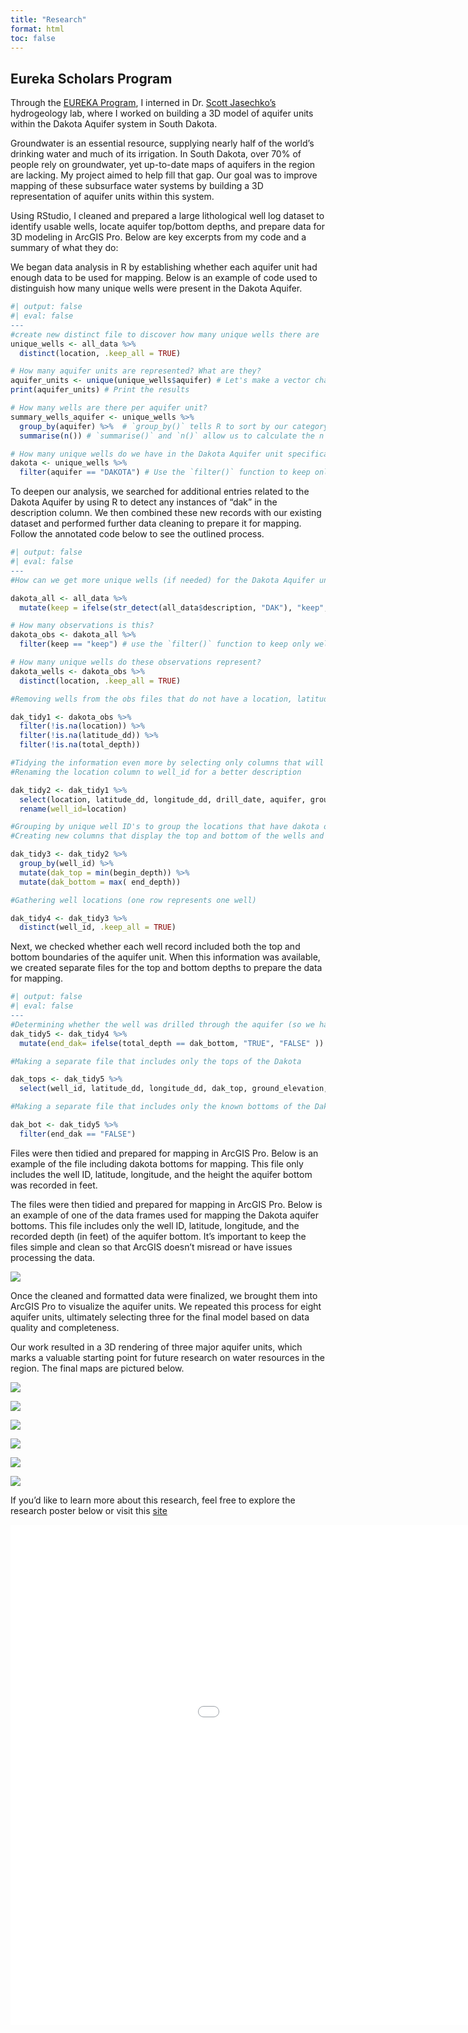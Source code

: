 ```yaml
---
title: "Research"
format: html
toc: false
---
```


## Eureka Scholars Program

Through the [EUREKA Program](https://eureka.csep.ucsb.edu/), I interned in Dr. [Scott Jasechko’s](https://bren.ucsb.edu/people/scott-jasechko) hydrogeology lab, where I worked on building a 3D model of aquifer units within the Dakota Aquifer system in South Dakota.

Groundwater is an essential resource, supplying nearly half of the world’s drinking water and much of its irrigation. In South Dakota, over 70% of people rely on groundwater, yet up-to-date maps of aquifers in the region are lacking. My project aimed to help fill that gap. Our goal was to improve mapping of these subsurface water systems by building a 3D representation of aquifer units within this system.


Using RStudio, I cleaned and prepared a large lithological well log dataset to identify usable wells, locate aquifer top/bottom depths, and prepare data for 3D modeling in ArcGIS Pro. Below are key excerpts from my code and a summary of what they do:

We began data analysis in R by establishing whether each aquifer unit had enough data to be used for mapping. Below is an example of code used to distinguish how many unique wells were present in the Dakota Aquifer.

```r
#| output: false
#| eval: false
---
#create new distinct file to discover how many unique wells there are
unique_wells <- all_data %>% 
  distinct(location, .keep_all = TRUE) 

# How many aquifer units are represented? What are they? 
aquifer_units <- unique(unique_wells$aquifer) # Let's make a vector character string with all of the units
print(aquifer_units) # Print the results 

# How many wells are there per aquifer unit? 
summary_wells_aquifer <- unique_wells %>% 
  group_by(aquifer) %>%  # `group_by()` tells R to sort by our category aquifer (the column)
  summarise(n()) # `summarise()` and `n()` allow us to calculate the n (count) of wells 

# How many unique wells do we have in the Dakota Aquifer unit specifically?
dakota <- unique_wells %>% 
  filter(aquifer == "DAKOTA") # Use the `filter()` function to keep only wells that are drilled in the aquifer unit "Dakota" 


```

To deepen our analysis, we searched for additional entries related to the Dakota Aquifer by using R to detect any instances of “dak” in the description column. We then combined these new records with our existing dataset and performed further data cleaning to prepare it for mapping. Follow the annotated code below to see the outlined process.

```r
#| output: false
#| eval: false
---
#How can we get more unique wells (if needed) for the Dakota Aquifer unit (hint: the 'description' column)? 

dakota_all <- all_data %>% 
  mutate(keep = ifelse(str_detect(all_data$description, "DAK"), "keep", NA)) #detect "dak" in well description and create new colun categorized either "keep" or NA

# How many observations is this? 
dakota_obs <- dakota_all %>% 
  filter(keep == "keep") # use the `filter()` function to keep only wells that we identified that have the Dakota in their description 

# How many unique wells do these observations represent? 
dakota_wells <- dakota_obs %>% 
  distinct(location, .keep_all = TRUE)

#Removing wells from the obs files that do not have a location, latitude, or longitude

dak_tidy1 <- dakota_obs %>% 
  filter(!is.na(location)) %>% 
  filter(!is.na(latitude_dd)) %>% 
  filter(!is.na(total_depth))

#Tidying the information even more by selecting only columns that will be useful for our project
#Renaming the location column to well_id for a better description

dak_tidy2 <- dak_tidy1 %>% 
  select(location, latitude_dd, longitude_dd, drill_date, aquifer, ground_elevation, total_depth, begin_depth, end_depth, description) %>%
  rename(well_id=location)

#Grouping by unique well ID's to group the locations that have dakota observations in multiple layers
#Creating new columns that display the top and bottom of the wells and locations

dak_tidy3 <- dak_tidy2 %>% 
  group_by(well_id) %>% 
  mutate(dak_top = min(begin_depth)) %>% 
  mutate(dak_bottom = max( end_depth))

#Gathering well locations (one row represents one well)

dak_tidy4 <- dak_tidy3 %>% 
  distinct(well_id, .keep_all = TRUE)

```

Next, we checked whether each well record included both the top and bottom boundaries of the aquifer unit. When this information was available, we created separate files for the top and bottom depths to prepare the data for mapping.

```r
#| output: false
#| eval: false
---
#Determining whether the well was drilled through the aquifer (so we have an accurate start and end) or if the bottom of the well is when drilling ended
dak_tidy5 <- dak_tidy4 %>% 
  mutate(end_dak= ifelse(total_depth == dak_bottom, "TRUE", "FALSE" ))

#Making a separate file that includes only the tops of the Dakota

dak_tops <- dak_tidy5 %>% 
  select(well_id, latitude_dd, longitude_dd, dak_top, ground_elevation, description)

#Making a separate file that includes only the known bottoms of the Dakota

dak_bot <- dak_tidy5 %>% 
  filter(end_dak == "FALSE")
```

Files were then tidied and prepared for mapping in ArcGIS Pro. Below is an example of the file including dakota bottoms for mapping. This file only includes the well ID, latitude, longitude, and the height the aquifer bottom was recorded in feet. 

The files were then tidied and prepared for mapping in ArcGIS Pro. Below is an example of one of the data frames used for mapping the Dakota aquifer bottoms. This file includes only the well ID, latitude, longitude, and the recorded depth (in feet) of the aquifer bottom. It’s important to keep the files simple and clean so that ArcGIS doesn’t misread or have issues processing the data.

![](media/dak_bottoms.jpg)


Once the cleaned and formatted data were finalized, we brought them into ArcGIS Pro to visualize the aquifer units. We repeated this process for eight aquifer units, ultimately selecting three for the final model based on data quality and completeness.

Our work resulted in a 3D rendering of three major aquifer units, which marks a valuable starting point for future research on water resources in the region. The final maps are pictured below.

::: {layout="[[1, 1, 1]]"} 
![](media/dakota_tops.jpg){group="Research"
description="Top Layer of Dakota Aquifer Unit"}

![](media/codell_tops.jpg){group="Research"
description="Top Layer of Codell Aquifer Unit"}

![](media/niobrara_tops.jpg){group="Research"
description="Top Layer of Niobrara Aquifer Unit"}
:::

::: {layout="[[1, 1, 1]]"} 
![](media/dakota_bottoms.jpg){group="Research"
description="Bottom Layer of Dakota Aquifer Unit"}

![](media/codell_bottoms.jpg){group="Research"
description="Bottom Layer of Codell Aquifer Unit"}

![](media/niobrara_bottoms.jpg){group="Research"
description="Bottom Layer of Niobrara Aquifer Unit"}
:::


If you’d like to learn more about this research, feel free to explore the research poster below or visit this [site](https://lbraconilazarini.wixsite.com/3d-model-dakota-aqui)

<embed src="media/poster.pdf" type="application/pdf" width="1200" height="800">
